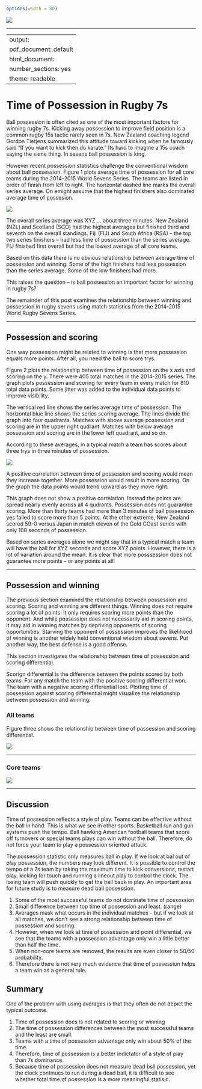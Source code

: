 ```r
options(width = 80)
```

![](/Users/jacobliberman/rugby7s/graphics/s7-analysis.png)
<hr>
---
output:
  pdf_document: default
  html_document:
    number_sections: yes
    theme: readable
---
# Time of Possession in Rugby 7s

Ball possession is often cited as one of the most important factors for winning rugby 7s. Kicking away possession to improve field position is a common rugby 15s tactic rarely seen in 7s. New Zealand coaching legend Gordon Tietjens summarized this attitude toward kicking when he famously said "If you want to kick then do karate." Its hard to imagine a 15s coach saying the same thing. In sevens ball possession is king. 

However recent possession statistics challenge the conventional wisdom about ball possession. Figure 1 plots average time of possession for all core teams during the 2014-2015 World Sevens Series. The teams are listed in order of finish from left to right. The horizontal dashed line marks the overall series average. On emight assume that the highest finishers also dominated average time of possesion.

![](/Users/jacobliberman/rugby7s/Stats/scripts/7s_poss_avg.png)   

The overall series average was XYZ ... about three minutes. New Zealand (NZL) and Scotland (SCO) had the highest averages but finished third and seventh on the overall standings. Fiji (FIJ) and South Africa (RSA) -- the top two series finishers -- had less time of possession than the series average. FIJ finished first overall but had the lowest average of all core teams. 

Based on this data there is no obvious relationship between average time of possession and winning. Some of the high finishers had less possession than the series average. Some of the low finishers had more.

This raises the question -- is ball possession an important factor for winning in rugby 7s? 

The remainder of this post examines the relationship between winning and possession in rugby sevens using match statistics from the 2014-2015 World Rugby Sevens Series.

<hr>
## Possession and scoring

One way possession might be related to winning is that more possession equals more points. After all, you need the ball to score trys.

Figure 2 plots the relationship between time of possession on the x axis and scoring on the y. There were 405 total matches in the 2014-2015 series. The graph plots possession and scoring for every team in every match for 810 total data points. Some jitter was added to the individual data points to improve visibility.

The vertical red line shows the series average time of possession. The horizontal blue line shows the series scoring average. The lines divide the graph into four quadrants. Matches with above average possession and scoring are in the upper right qudrant. Matches with below average possession and scoring are in the lower left quadrant, and so on. 

According to these averages, in a typical match a team has scores about three trys in three minutes of possession.

![](/Users/jacobliberman/rugby7s/09_poss/7s_poss_scoring.png)

A positive correlation between time of possession and scoring would mean they increase together. More possession would result in more scoring. On the graph the data points would trend upward as they move right. 

This graph does not show a positive correlation. Instead the points are spread nearly evenly across all 4 qudrants. Possession does not guarantee scoring. More than thirty teams had more than 3 minutes of ball possession yes failed to score more than 5 points. At the other extreme, New Zealand scored 59-0 versus Japan in match eleven of the Gold COast series with only 108 seconds of possession.

Based on series averages alone we might say that in a typical match a team will have the ball for XYZ seconds and score XYZ points. However, there is a lot of variation around the mean. It is clear that more posssession does not guarantee more points -- or any points at all!

<hr>
## Possession and winning

The previous section examined the relationship between possession and scoring. 
Scoring and winning are different things. Winning does not require scoring a lot of points. It only requires scoring more points than the opponent. And while possession does not necessarily aid in scoring points, it may aid in winning matches by depriving opponents of scoring opportunities. Starving the opponent of possession improves the likelihood of winning is another widely held conventional wisdom about sevens. Put another way, the best defense is a good offense.

This section investigates the relationship between time of possession and scoring differential. 

Scorign differential is the difference between the points scored by both teams. For any match the team with the positive scoring differential won. The team with a negative scoring differential lost. Plotting time of possession against scoring differential might visualize the relationship between possession and winning.

### All teams

Figure three shows the relationship between time of possession and scoring differential.

![](/Users/jacobliberman/rugby7s/09_poss/7s_poss_diff_scoring_all.png)
<hr>


### Core teams
![](/Users/jacobliberman/rugby7s/09_poss/7s_poss_diff_scoring_core.png)
<hr>


## Discussion

Time of possession reflects a style of play. Teams can be effective without the ball in hand. This is what we see in other sports. Basketball run and gun systems push the tempo. Ball hawking American football teams that score off turnovers or special teams plays can win without the ball. Therefore, do not force your team to play a possession oriented attack.

The possession statistic only measures ball in play. If we look at bal out of play possession, the numbers may look different. It is possible to control the tempo of a 7s team by taking the maximum time to kick conversions, restart play, kicking for touch and running a lineout play to control the clock. The losing team will push quickly to get the ball back in play. An important area for future study is to measure dead ball possession.

1. Some of the most successful teams do not dominate time of possession
2. Small difference between top time of possession and least. (range)
3. Averages mask what occurs in the individual matches -- but if we look at all matches, we don't see a strong relationship between time of possession and scoring.
4. However, when we look at time of possession and point differential, we see that the teams with a possession advantage only win a little better than half the time.
5. When non-core teams are removed, the results are even closer to 50/50 probability.
6. Therefore there is not very much evidence that time of possession helps a team win as a general rule.

## Summary

One of the problem with using averages is that they often do not depict the typical outcome.

1. Time of possession does is not related to scoring or winning
2. The time of possession differences between the most successful teams and the least are small.
3. Teams with a time of possession advantage only win about 50% of the time.
4. Therefore, time of possession is a better indictator of a style of play than 7s dominance.
5. Because time of possession does not measure dead bsll possession, yet the clock continues to run during a dead ball, it is difficult to see whether total time of possession is a more meaningful statisic.

